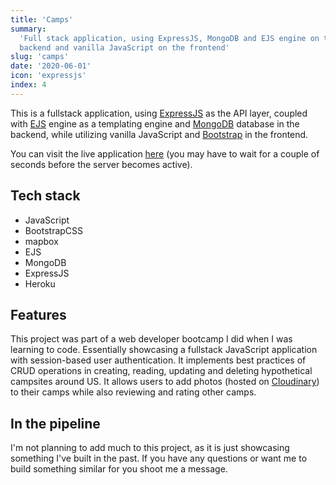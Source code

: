 ---
title: 'Camps'
summary:
  'Full stack application, using ExpressJS, MongoDB and EJS engine on the
  backend and vanilla JavaScript on the frontend'
slug: 'camps'
date: '2020-06-01'
icon: 'expressjs'
index: 4
---

This is a fullstack application, using [ExpressJS](https://expressjs.com/)
as the API layer, coupled with [EJS](https://ejs.co/) engine as a
templating engine and [MongoDB](https://www.mongodb.com/) database in the
backend, while utilizing vanilla JavaScript and
[Bootstrap](https://getbootstrap.com/) in the frontend.

You can visit the live application
[here](https://project-camp.herokuapp.com/) (you may have to wait for a
couple of seconds before the server becomes active).

## Tech stack

- JavaScript
- BootstrapCSS
- mapbox
- EJS
- MongoDB
- ExpressJS
- Heroku

## Features

This project was part of a web developer bootcamp I did when I was learning
to code. Essentially showcasing a fullstack JavaScript application with
session-based user authentication. It implements best practices of CRUD
operations in creating, reading, updating and deleting hypothetical
campsites around US. It allows users to add photos (hosted on
[Cloudinary](https://cloudinary.com/)) to their camps while also reviewing
and rating other camps.

## In the pipeline

I'm not planning to add much to this project, as it is just showcasing
something I've built in the past. If you have any questions or want me to
build something similar for you shoot me a message.
